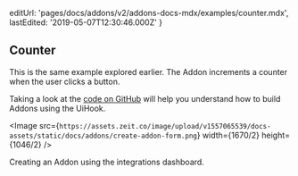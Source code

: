 
  editUrl: 'pages/docs/addons/v2/addons-docs-mdx/examples/counter.mdx',
  lastEdited: '2019-05-07T12:30:46.000Z'
}

## Counter

This is the same example explored earlier. The Addon increments a counter when the user clicks a button.

Taking a look at the [code on GitHub](https://github.com/zeit/addons-galary/tree/master/counter) will help you understand how to build Addons using the UiHook.

<Image
  src={`https://assets.zeit.co/image/upload/v1557065539/docs-assets/static/docs/addons/create-addon-form.png`}
  width={1670/2}
  height={1046/2}
/>
<Caption>Creating an Addon using the integrations dashboard.</Caption>
